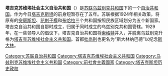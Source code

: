 {{unreferenced|time=2013-05-07T06:09:09+00:00}}
{{Infobox former country 
|native_name            = {{lang|tg|Таджикская Автономная Социалистическая Советская Республика}}
|conventional_long_name = 塔吉克苏维埃社会主义自治共和国
|common_name            = 塔吉克自治共和国
|continent              = 亚洲
|region                 = 中亚
|country                = 塔吉克
|year_start             = 1924年
|year_end               = 1929年
|date_start             = 
|date_end               = 8月1日
|event_start            = [[自治共和国|自治共和国]]
|event_end              = [[蘇聯加盟共和國|蘇聯加盟共和國]]
|p1                     = 花剌子模苏维埃人民共和国
|flag_p1                = Flag of Khiva 1920-1923.svg
|p2                   = 布哈拉苏维埃人民共和国
|flag_p2                = Flag of the Bukharan People's Soviet Republic.svg
|p3                     = 突厥斯坦蘇維埃社會主義自治共和國
|flag_p3                =Turkestan Autonomous SSR Flag.svg
|s1                     = 塔吉克苏维埃社会主义共和国
|flag_s1                = Flag of the Tajik Soviet Socialist Republic (1931–1935).svg
|image_flag             = Flag of the Tajik ASSR (1929.02-1929.04).svg
|image_coat             = Emblem of the Uzbek SSR (1931).svg
|image_map              = Soviet Union - Tajik SSR.svg
|image_map_caption      = 塔吉克在蘇聯的位置
|capital                = [[杜尚别|杜尚别]]
|common_languages       = [[俄语|俄语]]、塔吉克語
}}

'''塔吉克苏维埃社会主义自治共和国'''（{{lang-ru|Таджикская Автономная Социалистическая Советская Республика}}）是[[苏联|苏联]][[乌兹别克苏维埃社会主义共和国|乌兹别克共和国]]下的一个[[自治共和国|自治共和国]]。作为今日[[塔吉克斯坦|塔吉克斯坦]]的前身短暂存在了五年。苏联根据1924年相关政策，将原有的[[突厥斯坦苏维埃社会主义自治共和国|突厥斯坦]]、[[花剌子模苏维埃人民共和国|花剌子模]]和[[布哈拉苏维埃人民共和国|布哈拉]]三个共和国按照民族区域划分为五个新国家。塔吉克自治共和国自那时成立，归属于同时成立的乌兹别克共和国管辖。1929年，在一些领导人的倡议下，塔吉克自治共和国将[[索格特|索格特]]并入，并脱离乌兹别克升格为[[塔吉克苏维埃社会主义共和国|塔吉克苏维埃社会主义共和国]]。首都[[杜尚别|杜尚别]]也更名为“斯大林纳巴德”以纪念[[斯大林|斯大林]]。

{{Autonomous republics of the Soviet Union}}

[[Category:苏联自治共和国|Category:苏联自治共和国]]
[[Category:塔吉克苏维埃社会主义共和国|Category:塔吉克苏维埃社会主义共和国]]
[[Category:乌兹别克苏维埃社会主义共和国|Category:乌兹别克苏维埃社会主义共和国]]
[[Category:前社會主義國家|Category:前社會主義國家]]
[[Category:塔吉克斯坦历史政权|Category:塔吉克斯坦历史政权]]